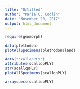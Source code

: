 ```yaml
---
title: "Untitled"
author: "Maria C. Codlin"
date: "November 20, 2017"
output: html_document
---
```


```r
require(geomorph)
```

```r
data(plethodon)
plotAllSpecimens(plethodon$land)
```

```r
data("scallopPLY")
attributes(scallopPLY)
str(scallopPLY)
plotAllSpecimens(scallopPLY)
```


```r
arrayspecs(scallopPLY)
```


